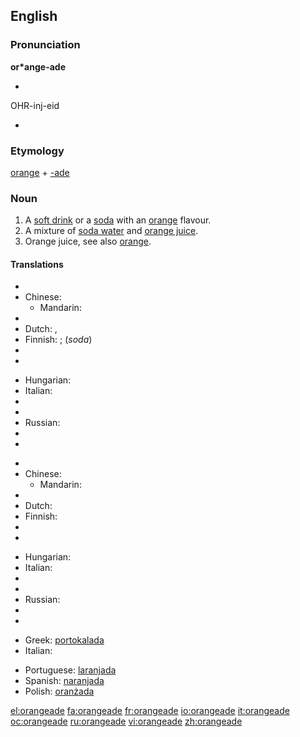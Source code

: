 ==English==

===Pronunciation===
'''or*ange-ade'''
* {{audio|en-us-orangeade.ogg|Audio (US)}}
OHR-inj-eid
* {{rhymes|eɪd}}

===Etymology===
[[orange]] + [[-ade]]

===Noun===
{{en-noun}}

# A [[soft drink]] or a [[soda]] with an [[orange]] flavour.
# A mixture of [[soda water]] and [[orange juice]].
# Orange juice, see also [[orange]].

====Translations====
{{trans-top|orange flavour soft drink}}
* {{trreq|Arabic}}
* Chinese:
** Mandarin: {{t-|cmn|橘子水|tr=júzi shuǐ|sc=Hani}}
* {{trreq|Czech}}
* Dutch: {{t|nl|sinaasappellimonade}},  {{t|nl|appelsienlimonade}}
* Finnish: {{t|fi|appelsiinijuoma}}; {{t|fi|appelsiinilimonadi}} (''soda'')
* {{trreq|French}}
* {{trreq|German}}
{{trans-mid}}
* Hungarian: {{t|hu|narancsszörp}}
* Italian: {{t+|it|aranciata|f}}
* {{trreq|Japanese}}
* {{trreq|Portuguese}}
* Russian: {{t|ru|оранжад|m|tr=oranžád}}
* {{trreq|Spanish}}
* {{trreq|Swedish}}
{{trans-bottom}}

{{trans-top|soda water and orange juice}}
* {{trreq|Arabic}}
* Chinese:
** Mandarin: {{t-|cmn|橘子水|tr=júzi shuǐ|sc=Hani}}
* {{trreq|Czech}}
* Dutch: {{t|nl|appelsiensap met spa bruis|n}}
* Finnish: {{t|fi|appelsiinisooda}}
* {{trreq|French}}
* {{trreq|German}}
{{trans-mid}}
* Hungarian: {{t|hu|oranzsád}}
* Italian: {{t|it|oransoda|f}}
* {{trreq|Japanese}}
* {{trreq|Portuguese}}
* Russian: {{t|ru|оранжад|m|tr=oranžád}}
* {{trreq|Spanish}}
* {{trreq|Swedish}}
{{trans-bottom}}

{{checktrans-top}}
* Greek: [[portokalada]]
* Italian: {{t+|it|aranciata}}
{{checktrans-mid}}
* Portuguese: [[laranjada]]
* Spanish: [[naranjada]] {{f}}
* Polish: [[oranżada]] {{f}}
{{checktrans-bottom}}

[[el:orangeade]]
[[fa:orangeade]]
[[fr:orangeade]]
[[io:orangeade]]
[[it:orangeade]]
[[oc:orangeade]]
[[ru:orangeade]]
[[vi:orangeade]]
[[zh:orangeade]]